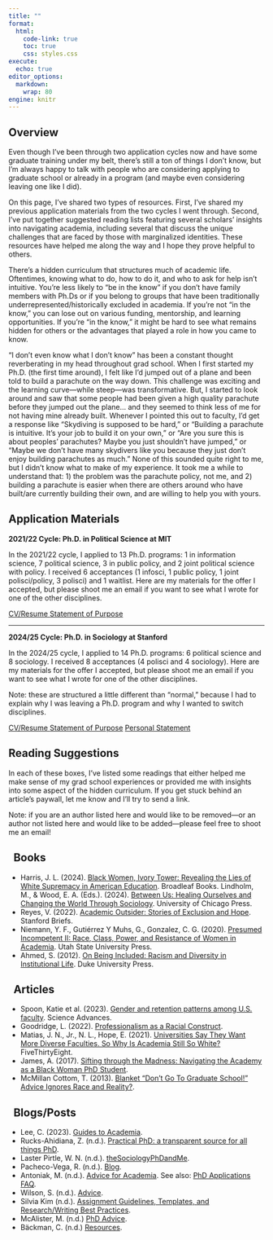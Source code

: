 ```yaml
---
title: ""
format:
  html:
    code-link: true
    toc: true
    css: styles.css
execute:
  echo: true
editor_options: 
  markdown: 
    wrap: 80
engine: knitr
---
```


## Overview

::: {.callout-tip appearance="minimal"}
Even though I've been through two application cycles now and have some graduate training under my belt, there's still a ton of things I don't know, but I'm always happy to talk with people who are considering applying to graduate school or already in a program (and maybe even considering leaving one like I did). 

On this page, I've shared two types of resources. First, I've shared my previous application materials from the two cycles I went through. Second, I've put together suggested reading lists featuring several scholars' insights into navigating academia, including several that discuss the unique challenges that are faced by those with marginalized identities. These resources have helped me along the way and I hope they prove helpful to others.
:::

There's a hidden curriculum that structures much of academic life. Oftentimes, knowing what to do, how to do it, and who to ask for help isn't intuitive. You're less likely to "be in the know" if you don't have family members with Ph.Ds or if you belong to groups that have been traditionally underrepresented/historically excluded in academia. If you're not "in the know," you can lose out on various funding, mentorship, and learning opportunities. If you're "in the know," it might be hard to see what remains hidden for others or the advantages that played a role in how you came to know. 

"I don't even know what I don't know" has been a constant thought reverberating in my head throughout grad school. When I first started my Ph.D. (the first time around), I felt like I'd jumped out of a plane and been told to build a parachute on the way down. This challenge was exciting and the learning curve---while steep---was transformative. But, I started to look around and saw that some people had been given a high quality parachute before they jumped out the plane... and they seemed to think less of me for not having mine already built. Whenever I pointed this out to faculty, I'd get a response like "Skydiving is supposed to be hard," or "Building a parachute is intuitive. It's your job to build it on your own," or  "Are you sure this is about peoples' parachutes? Maybe you just shouldn't have jumped," or "Maybe we don't have many skydivers like you because they just don't enjoy building parachutes as much." None of this sounded quite right to me, but I didn't know what to make of my experience. It took me a while to understand that: 1) the problem was the parachute policy, not me, and 2) building a parachute is easier when there are others around who have built/are currently building their own, and are willing to help you with yours.

## Application Materials

__2021/22 Cycle: Ph.D. in Political Science at MIT__

In the 2021/22 cycle, I applied to 13 Ph.D. programs: 1 in information science, 7 political science, 3 in public policy, and 2 joint political science with policy. I received 6 acceptances (1 infosci, 1 public policy, 1 joint polisci/policy, 3 polisci) and 1 waitlist. Here are my materials for the offer I accepted, but please shoot me an email if you want to see what I wrote for one of the other disciplines.

<a href="papers/CV_MIT.pdf" target="_blank" rel="noopener noreferrer" class="bi-file-earmark-pdf-fill btn btn-danger" role="button"> CV/Resume </a>
<a href="papers/SOP-MIT.pdf" target="_blank" rel="noopener noreferrer" class="bi-file-earmark-pdf-fill btn btn-primary" role="button"> Statement of Purpose</a>

<hr>

__2024/25 Cycle: Ph.D. in Sociology at Stanford__

In the 2024/25 cycle, I applied to 14 Ph.D. programs: 6 political science and 8 sociology. I received 8 acceptances (4 polisci and 4 sociology). Here are my materials for the offer I accepted, but please shoot me an email if you want to see what I wrote for one of the other disciplines. 

Note: these are structured a little different than "normal," because I had to explain why I was leaving a Ph.D. program and why I wanted to switch disciplines.

<a href="papers/CV_Stanford.pdf" target="_blank" rel="noopener noreferrer" class="bi-file-earmark-pdf-fill btn btn-danger" role="button"> CV/Resume </a>
<a href="papers/SOP-Stanford.pdf" target="_blank" rel="noopener noreferrer" class="bi-file-earmark-pdf-fill btn btn-primary" role="button"> Statement of Purpose</a>
<a href="papers/PS_Stanford.pdf" target="_blank" rel="noopener noreferrer" class="bi-file-earmark-pdf-fill btn btn-success" role="button"> Personal Statement </a>

## Reading Suggestions

In each of these boxes, I've listed some readings that either helped me make sense of my grad school experiences or provided me with insights into some aspect of the hidden curriculum. If you get stuck behind an article's paywall, let me know and I'll try to send a link.

Note: if you are an author listed here and would like to be removed---or an author not listed here and would like to be added---please feel free to shoot me an email!

::: {.callout-note collapse="true" icon=false}

## <i class="bi bi-bookmarks"></i> &nbsp; Books
- Harris, J. L. (2024). [Black Women, Ivory Tower: Revealing the Lies of White Supremacy in American Education](https://www.drjasmineharris.com/book). Broadleaf Books.
Lindholm, M., & Wood, E. A. (Eds.). (2024). [Between Us: Healing Ourselves and Changing the World Through Sociology](https://press.uchicago.edu/ucp/books/book/chicago/B/bo215858659.html). University of Chicago Press.
- Reyes, V. (2022). [Academic Outsider: Stories of Exclusion and Hope](https://www.sup.org/books/sociology/academic-outsider). Stanford Briefs.
- Niemann, Y. F., Gutiérrez Y Muhs, G., Gonzalez, C. G. (2020). [Presumed Incompetent II: Race, Class, Power, and Resistance of Women in Academia](https://upcolorado.com/utah-state-university-press/item/3794-presumed-incompetent-ii). Utah State University Press.
- Ahmed, S. (2012). [On Being Included: Racism and Diversity in Institutional Life](https://www.dukeupress.edu/on-being-included). Duke University Press.
:::



::: {.callout-note collapse="true" icon=false}

## <i class="bi bi-bookmarks"></i> &nbsp; Articles
- Spoon, Katie et al. (2023). [Gender and retention patterns among U.S. faculty](https://www.science.org/doi/10.1126/sciadv.adi2205). Science Advances.
- Goodridge, L. (2022). [Professionalism as a Racial Construct](https://www.uclalawreview.org/professionalism-as-a-racial-construct/).
- Matias, J. N., Jr., N. L., Hope, E. (2021). [Universities Say They Want More Diverse Faculties. So Why Is Academia Still So White?](https://fivethirtyeight.com/features/universities-say-they-want-more-diverse-faculties-so-why-is-academia-still-so-white/) FiveThirtyEight.
- James, A. (2017). [Sifting through the Madness: Navigating the Academy as a Black Woman PhD Student](https://activisthistory.com/2017/08/18/sifting-through-the-madness-navigating-the-academy-as-a-black-woman-phd-student/).
- McMillan Cottom, T. (2013). [Blanket “Don’t Go To Graduate School!” Advice Ignores Race and Reality?](https://tressiemc.com/uncategorized/blanket-dont-go-to-graduate-school-advice-ignores-race-and-reality/).
:::



::: {.callout-note collapse="true" icon=false}

## <i class="bi bi-bookmarks"></i> &nbsp; Blogs/Posts
- Lee, C. (2023). [Guides to Academia](https://crystaljjlee.com/blog/guides-to-academia/).
- Rucks-Ahidiana, Z. (n.d.). [Practical PhD: a transparent source for all things PhD](https://practicalphd.net/).
- Laster Pirtle, W. N. (n.d.). [theSociologyPhDandMe](https://thesociologyphdandme.wordpress.com/).
- Pacheco-Vega, R. (n.d.). [Blog](https://www.raulpacheco.org/blog/).
- Antoniak, M. (n.d.). [Advice for Academia](https://www.are.na/maria-antoniak/advice-for-academia). See also: [PhD Applications FAQ](https://maria-antoniak.github.io/2020/11/27/phd-applications.html).
- Wilson, S. (n.d.). [Advice](https://shomir.net/advice.html).
- Silvia Kim (n.d.). [Assignment Guidelines, Templates, and Research/Writing Best Practices](https://sysilviakim.com/student/).
- McAlister, M. (n.d.) [PhD Advice](https://melanimcalister.com/thinking-twice-about-grad-school/).
- Bäckman, C. (n.d.) [Resources](https://sites.google.com/view/claesbackman/tips-for-phd-students).
:::